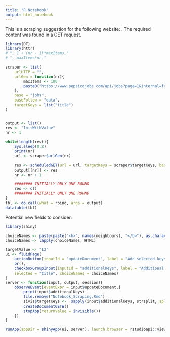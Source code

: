 ```yaml
---
title: "R Notebook"
output: html_notebook
---
```


This is a scraping suggestion for the following website: .
The required content was found in a GET request.

```r
library(DT)
library(httr)
# ", 1 + (nr - 1)*maxItems,"
# ", maxItems*nr,"

scraper <- list(
	urlHTTP = "",
	urlGen = function(nr){
		maxItems <- 100
		paste0("https://www.pepsicojobs.com/api/jobs?page=1&internal=false")
	},
	base = "jobs",
	baseFollow = "data",
	targetKeys = list("title")
)


output <- list()
res <- "InitWithValue"
nr <- 1

while(length(res)){
	Sys.sleep(0.2)
	print(nr)
	url <- scraper$urlGen(nr)
	
	res <- scheduledGET(url = url, targetKeys = scraper$targetKeys, base = scraper$base, baseFollow = scraper$baseFollow)$res
	output[[nr]] <- res
	nr <- nr + 1

	######## INITIALLY ONLY ONE ROUND
	res <- c()
	######## INITIALLY ONLY ONE ROUND
}
tbl <- do.call(what = rbind, args = output)
datatable(tbl)

```

Potential new fields to consider:

```r
library(shiny)

choiceNames <- paste(paste("<b>", names(neighbours), "</b>"), as.character(neighbours), sep = ": ")
choiceNames <- lapply(choiceNames, HTML)

targetValue <- "12"
ui <- fluidPage(
	actionButton(inputId = "updateDocument", label = "Add selected keys to document:"),
	br(),
	checkboxGroupInput(inputId = "additionalKeys", label = "Additional keys to parse: ", choiceValues = as.list(names(neighbours)),
	selected = "title", choiceNames = choiceNames)
)
server <- function(input, output, session){
	observeEvent(eventExpr = input$updateDocument,{
		print(input$additionalKeys)
		file.remove("Notebook_Scraping.Rmd")
		sivis$targetKeys <-  sapply(input$additionalKeys, strsplit, split = "[.]", USE.NAMES = FALSE)
		createDocumentGETW()
		stopApp(returnValue = invisible())
	})
}

runApp(appDir = shinyApp(ui, server), launch.browser = rstudioapi::viewer)
```
